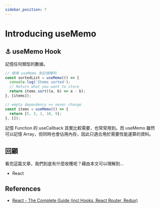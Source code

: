 ```yaml
---
sidebar_position: 7
---
```


# Introducing useMemo

## ⚓ useMemo Hook

記憶任何類型的數據。

```jsx
// 使用 useMemo 來記憶陣列
const sortedList = useMemo(() => {
  console.log('Items sorted');
  // Return what you want to store
  return items.sort((a, b) => a - b);
}, [items]);

// empty dependency => never change
const items = useMemo(() => {
  return [5, 3, 1, 10, 9];
}, []);
```

記憶 Function 的 useCallback 其實比較需要，也常常用到。而 useMemo 雖然可以記憶 Array，但同時也會佔用內存，因此只適合用於需要性能運算的資料。

## 回顧

看完這篇文章，我們到底有什麼收穫呢？藉由本文可以理解到…

- React

## References

- [React - The Complete Guide (incl Hooks, React Router, Redux)](https://www.udemy.com/course/react-the-complete-guide-incl-redux/)
